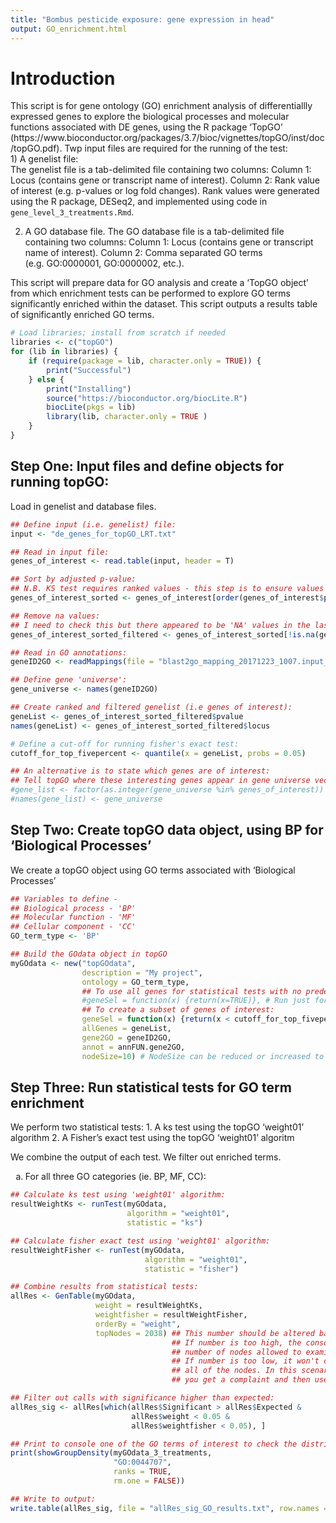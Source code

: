 ```yaml
---
title: "Bombus pesticide exposure: gene expression in head"
output: GO_enrichment.html
---
```


# Introduction 
This script is for gene ontology (GO) enrichment analysis of differentiallly expressed genes to explore the biological processes and molecular functions associated with DE genes, using the R package 'TopGO' (https://www.bioconductor.org/packages/3.7/bioc/vignettes/topGO/inst/doc/topGO.pdf).
Twp input files are required for the running of the test:  
1) A genelist file:  
The genelist file is a tab-delimited file containing two columns:
Column 1: Locus (contains gene or transcript name of interest).
Column 2: Rank value of interest (e.g. p-values or log fold changes).
Rank values were generated using the R package, DESeq2, and implemented using code in ```gene_level_3_treatments.Rmd```.

2) A GO database file.
The GO database file is a tab-delimited file containing two columns:
Column 1: Locus (contains gene or transcript name of interest).
Column 2: Comma separated GO terms (e.g. GO:0000001, GO:0000002, etc.).

This script will prepare data for GO analysis and create a 'TopGO object' from which enrichment tests can be performed to explore GO terms significantly enriched within the dataset. 
This script outputs a results table of significantly enriched GO terms.

```r
# Load libraries; install from scratch if needed
libraries <- c("topGO")
for (lib in libraries) {
    if (require(package = lib, character.only = TRUE)) {
        print("Successful")
    } else {
        print("Installing")
        source("https://bioconductor.org/biocLite.R")
        biocLite(pkgs = lib)
        library(lib, character.only = TRUE )
    }
}
```

## Step One: Input files and define objects for running topGO: 
Load in genelist and database files.  

```r
## Define input (i.e. genelist) file:
input <- "de_genes_for_topGO_LRT.txt" 

## Read in input file:
genes_of_interest <- read.table(input, header = T)

## Sort by adjusted p-value:
## N.B. KS test requires ranked values - this step is to ensure values are ranked:  
genes_of_interest_sorted <- genes_of_interest[order(genes_of_interest$pvalue), ]

## Remove na values:
## I need to check this but there appeared to be 'NA' values in the last DE output I used:  
genes_of_interest_sorted_filtered <- genes_of_interest_sorted[!is.na(genes_of_interest_sorted$pvalue), ]

## Read in GO annotations:  
geneID2GO <- readMappings(file = "blast2go_mapping_20171223_1007.input_database_for_topGO.txt")

## Define gene 'universe':  
gene_universe <- names(geneID2GO) 

## Create ranked and filtered genelist (i.e genes of interest):  
geneList <- genes_of_interest_sorted_filtered$pvalue
names(geneList) <- genes_of_interest_sorted_filtered$locus

# Define a cut-off for running fisher's exact test:  
cutoff_for_top_fivepercent <- quantile(x = geneList, probs = 0.05)

## An alternative is to state which genes are of interest:
## Tell topGO where these interesting genes appear in gene universe vector
#gene_list <- factor(as.integer(gene_universe %in% genes_of_interest))
#names(gene_list) <- gene_universe
```

## Step Two: Create topGO data object, using BP for 'Biological Processes'
We create a topGO object using GO terms associated with 'Biological Processes'

```r
## Variables to define - 
## Biological process - 'BP' 
## Molecular function - 'MF' 
## Cellular component - 'CC'
GO_term_type <- 'BP'

## Build the GOdata object in topGO
myGOdata <- new("topGOdata", 
                description = "My project", 
                ontology = GO_term_type,
                ## To use all genes for statistical tests with no predefined genes of interest:
                #geneSel = function(x) {return(x=TRUE)}, # Run just for ks test
                ## To create a subset of genes of interest: 
                geneSel = function(x) {return(x < cutoff_for_top_fivepercent)},
                allGenes = geneList,  
                gene2GO = geneID2GO, 
                annot = annFUN.gene2GO, 
                nodeSize=10) # NodeSize can be reduced or increased to reduce/increase stringency. 
```

## Step Three: Run statistical tests for GO term enrichment
We perform two statistical tests:
1. A ks test using the topGO 'weight01' algorithm
2. A Fisher's exact test using the topGO 'weight01' algoritm

We combine the output of each test. 
We filter out enriched terms.

a) For all three GO categories (ie. BP, MF, CC):
```r
## Calculate ks test using 'weight01' algorithm:
resultWeightKs <- runTest(myGOdata, 
                          algorithm = "weight01", 
                          statistic = "ks")

## Calculate fisher exact test using 'weight01' algorithm:
resultWeightFisher <- runTest(myGOdata, 
                              algorithm = "weight01", 
                              statistic = "fisher")

## Combine results from statistical tests:
allRes <- GenTable(myGOdata, 
                   weight = resultWeightKs, 
                   weightfisher = resultWeightFisher,
                   orderBy = "weight", 
                   topNodes = 2038) ## This number should be altered based on the ontology type examined.
                                    ## If number is too high, the console will complain and print out the actual
                                    ## number of nodes allowed to examine.
                                    ## If number is too low, it won't complain but you want to make sure you are using
                                    ## all of the nodes. In this scenario, increase the number of topNodes value until
                                    ## you get a complaint and then use the number printed to console. 

## Filter out calls with significance higher than expected:
allRes_sig <- allRes[which(allRes$Significant > allRes$Expected &
                           allRes$weight < 0.05 &
                           allRes$weightfisher < 0.05), ]

## Print to console one of the GO terms of interest to check the distribution of that GO term across ranked genes:
print(showGroupDensity(myGOdata_3_treatments, 
                       "GO:0044707", 
                       ranks = TRUE, 
                       rm.one = FALSE))

## Write to output:
write.table(allRes_sig, file = "allRes_sig_GO_results.txt", row.names = TRUE, sep = "\t")
```
